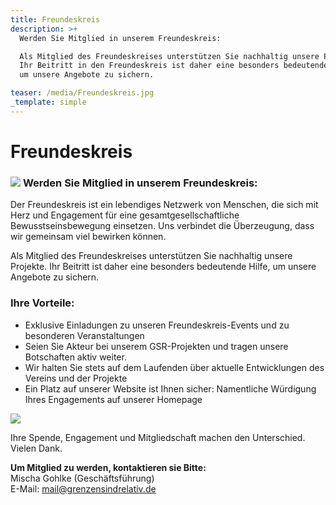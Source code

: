```yaml
---
title: Freundeskreis
description: >+
  Werden Sie Mitglied in unserem Freundeskreis:

  Als Mitglied des Freundeskreises unterstützen Sie nachhaltig unsere Projekte.
  Ihr Beitritt in den Freundeskreis ist daher eine besonders bedeutende Hilfe,
  um unsere Angebote zu sichern.

teaser: /media/Freundeskreis.jpg
_template: simple
---
```


# Freundeskreis

### ![](/media/Freundeskreis.jpg)  **Werden Sie Mitglied in unserem Freundeskreis:**

Der Freundeskreis ist ein lebendiges Netzwerk von Menschen, die sich mit Herz und Engagement für eine gesamtgesellschaftliche Bewusstseinsbewegung einsetzen. Uns verbindet die Überzeugung, dass wir gemeinsam viel bewirken können.

Als Mitglied des Freundeskreises unterstützen Sie nachhaltig unsere Projekte. Ihr Beitritt ist daher eine besonders bedeutende Hilfe, um unsere Angebote zu sichern.

### **Ihre Vorteile:**

* Exklusive Einladungen zu unseren Freundeskreis-Events und zu besonderen Veranstaltungen
* Seien Sie Akteur bei unserem GSR-Projekten und tragen unsere Botschaften aktiv weiter.
* Wir halten Sie stets auf dem Laufenden über aktuelle Entwicklungen des Vereins und der Projekte
* Ein Platz auf unserer Website ist Ihnen sicher: Namentliche Würdigung Ihres Engagements auf unserer Homepage

![](/media/MBGSR2.png)

Ihre Spende, Engagement und Mitgliedschaft machen den Unterschied. \
Vielen Dank.

**Um Mitglied zu werden, kontaktieren sie Bitte:**\
Mischa Gohlke (Geschäftsführung)\
E-Mail: mail@grenzensindrelativ.de

